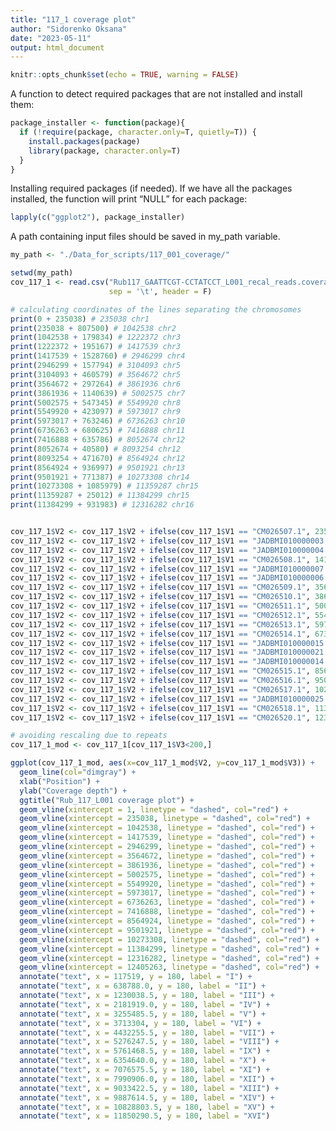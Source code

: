 ---
title: "117_1 coverage plot"
author: "Sidorenko Oksana"
date: "2023-05-11"
output: html_document
---

```{r setup, include=FALSE}
knitr::opts_chunk$set(echo = TRUE, warning = FALSE)
```

A function to detect required packages that are not installed and install them:
```{r message=FALSE, warning=FALSE}
package_installer <- function(package){
  if (!require(package, character.only=T, quietly=T)) {
    install.packages(package)
    library(package, character.only=T)
  }
}
```

Installing required packages (if needed). If we have all the packages installed, the function will print "NULL" for each package:
```{r message=FALSE, warning=FALSE, paged.print=FALSE}
lapply(c("ggplot2"), package_installer)
```

A path containing input files should be saved in my_path variable.
```{r}
my_path <- "./Data_for_scripts/117_001_coverage/"
```

```{r message=FALSE, warning=FALSE}
setwd(my_path)
cov_117_1 <- read.csv("Rub117_GAATTCGT-CCTATCCT_L001_recal_reads.coverage", 
                      sep = '\t', header = F)

# calculating coordinates of the lines separating the chromosomes
print(0 + 235038) # 235038 chr1
print(235038 + 807500) # 1042538 chr2
print(1042538 + 179834) # 1222372 chr3
print(1222372 + 195167) # 1417539 chr3
print(1417539 + 1528760) # 2946299 chr4
print(2946299 + 157794) # 3104093 chr5
print(3104093 + 460579) # 3564672 chr5
print(3564672 + 297264) # 3861936 chr6
print(3861936 + 1140639) # 5002575 chr7
print(5002575 + 547345) # 5549920 chr8
print(5549920 + 423097) # 5973017 chr9
print(5973017 + 763246) # 6736263 chr10
print(6736263 + 680625) # 7416888 chr11
print(7416888 + 635786) # 8052674 chr12
print(8052674 + 40580) # 8093254 chr12
print(8093254 + 471670) # 8564924 chr12
print(8564924 + 936997) # 9501921 chr13
print(9501921 + 771387) # 10273308 chr14
print(10273308 + 1085979) # 11359287 chr15
print(11359287 + 25012) # 11384299 chr15
print(11384299 + 931983) # 12316282 chr16


cov_117_1$V2 <- cov_117_1$V2 + ifelse(cov_117_1$V1 == "CM026507.1", 235038, 0)
cov_117_1$V2 <- cov_117_1$V2 + ifelse(cov_117_1$V1 == "JADBMI010000003.1", 1042538, 0)
cov_117_1$V2 <- cov_117_1$V2 + ifelse(cov_117_1$V1 == "JADBMI010000004.1", 1222372, 0)
cov_117_1$V2 <- cov_117_1$V2 + ifelse(cov_117_1$V1 == "CM026508.1", 1417539, 0)
cov_117_1$V2 <- cov_117_1$V2 + ifelse(cov_117_1$V1 == "JADBMI010000007.1", 2946299, 0)
cov_117_1$V2 <- cov_117_1$V2 + ifelse(cov_117_1$V1 == "JADBMI010000006.1", 3104093, 0)
cov_117_1$V2 <- cov_117_1$V2 + ifelse(cov_117_1$V1 == "CM026509.1", 3564672, 0)
cov_117_1$V2 <- cov_117_1$V2 + ifelse(cov_117_1$V1 == "CM026510.1", 3861936, 0)
cov_117_1$V2 <- cov_117_1$V2 + ifelse(cov_117_1$V1 == "CM026511.1", 5002575, 0)
cov_117_1$V2 <- cov_117_1$V2 + ifelse(cov_117_1$V1 == "CM026512.1", 5549920, 0)
cov_117_1$V2 <- cov_117_1$V2 + ifelse(cov_117_1$V1 == "CM026513.1", 5973017, 0)
cov_117_1$V2 <- cov_117_1$V2 + ifelse(cov_117_1$V1 == "CM026514.1", 6736263, 0)
cov_117_1$V2 <- cov_117_1$V2 + ifelse(cov_117_1$V1 == "JADBMI010000015.1", 7416888, 0)
cov_117_1$V2 <- cov_117_1$V2 + ifelse(cov_117_1$V1 == "JADBMI010000021.1", 8052674, 0)
cov_117_1$V2 <- cov_117_1$V2 + ifelse(cov_117_1$V1 == "JADBMI010000014.1", 8093254, 0)
cov_117_1$V2 <- cov_117_1$V2 + ifelse(cov_117_1$V1 == "CM026515.1", 8564924, 0)
cov_117_1$V2 <- cov_117_1$V2 + ifelse(cov_117_1$V1 == "CM026516.1", 9501921, 0)
cov_117_1$V2 <- cov_117_1$V2 + ifelse(cov_117_1$V1 == "CM026517.1", 10273308, 0)
cov_117_1$V2 <- cov_117_1$V2 + ifelse(cov_117_1$V1 == "JADBMI010000025.1", 11359287, 0)
cov_117_1$V2 <- cov_117_1$V2 + ifelse(cov_117_1$V1 == "CM026518.1", 11384299, 0)
cov_117_1$V2 <- cov_117_1$V2 + ifelse(cov_117_1$V1 == "CM026520.1", 12316282, 0)

# avoiding rescaling due to repeats
cov_117_1_mod <- cov_117_1[cov_117_1$V3<200,]

ggplot(cov_117_1_mod, aes(x=cov_117_1_mod$V2, y=cov_117_1_mod$V3)) +
  geom_line(col="dimgray") +
  xlab("Position") +
  ylab("Coverage depth") +
  ggtitle("Rub_117_L001 coverage plot") +
  geom_vline(xintercept = 1, linetype = "dashed", col="red") +
  geom_vline(xintercept = 235038, linetype = "dashed", col="red") +
  geom_vline(xintercept = 1042538, linetype = "dashed", col="red") + 
  geom_vline(xintercept = 1417539, linetype = "dashed", col="red") + 
  geom_vline(xintercept = 2946299, linetype = "dashed", col="red") + 
  geom_vline(xintercept = 3564672, linetype = "dashed", col="red") + 
  geom_vline(xintercept = 3861936, linetype = "dashed", col="red") + 
  geom_vline(xintercept = 5002575, linetype = "dashed", col="red") + 
  geom_vline(xintercept = 5549920, linetype = "dashed", col="red") + 
  geom_vline(xintercept = 5973017, linetype = "dashed", col="red") + 
  geom_vline(xintercept = 6736263, linetype = "dashed", col="red") + 
  geom_vline(xintercept = 7416888, linetype = "dashed", col="red") + 
  geom_vline(xintercept = 8564924, linetype = "dashed", col="red") + 
  geom_vline(xintercept = 9501921, linetype = "dashed", col="red") + 
  geom_vline(xintercept = 10273308, linetype = "dashed", col="red") + 
  geom_vline(xintercept = 11384299, linetype = "dashed", col="red") + 
  geom_vline(xintercept = 12316282, linetype = "dashed", col="red") +
  geom_vline(xintercept = 12405263, linetype = "dashed", col="red") +
  annotate("text", x = 117519, y = 180, label = "I") +
  annotate("text", x = 638788.0, y = 180, label = "II") +
  annotate("text", x = 1230038.5, y = 180, label = "III") +
  annotate("text", x = 2181919.0, y = 180, label = "IV") +
  annotate("text", x = 3255485.5, y = 180, label = "V") +
  annotate("text", x = 3713304, y = 180, label = "VI") +
  annotate("text", x = 4432255.5, y = 180, label = "VII") +
  annotate("text", x = 5276247.5, y = 180, label = "VIII") +
  annotate("text", x = 5761468.5, y = 180, label = "IX") +
  annotate("text", x = 6354640.0, y = 180, label = "X") +
  annotate("text", x = 7076575.5, y = 180, label = "XI") +
  annotate("text", x = 7990906.0, y = 180, label = "XII") +
  annotate("text", x = 9033422.5, y = 180, label = "XIII") +
  annotate("text", x = 9887614.5, y = 180, label = "XIV") +
  annotate("text", x = 10828803.5, y = 180, label = "XV") +
  annotate("text", x = 11850290.5, y = 180, label = "XVI")
```

